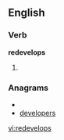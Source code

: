 
==English==

===Verb===
'''redevelops'''

# {{third-person singular of|[[redevelop]]}}

===Anagrams===
* {{alphagram|deeeloprsv}}
* [[developers#English|developers]]

[[vi:redevelops]]